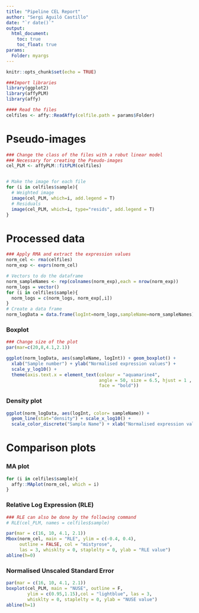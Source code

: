 ---
title: "Pipeline CEL Report"
author: "Sergi Aguiló Castillo"
date: "`r date()`"
output:
  html_document:
    toc: true
    toc_float: true
params: 
  Folder: myargs
---

```{r setup, include=FALSE}
knitr::opts_chunk$set(echo = TRUE)
```

```{r echo=FALSE, message=FALSE, results='hide'}

###Import libraries
library(ggplot2)
library(affyPLM)
library(affy)

#### Read the files
celfiles <- affy::ReadAffy(celfile.path = params$Folder)

```

# Pseudo-images

```{r, echo=FALSE, cache=FALSE, results=FALSE, warning=FALSE,  comment=FALSE, message= FALSE, eval =T, out.width='.7\\linewidth', fig.asp=1, fig.ncol = 1}

### Change the class of the files with a robut linear model
### Necessary for creating the Pseudo-images
cel_PLM <- affyPLM::fitPLM(celfiles)


# Make the image for each file
for (i in celfiles$sample){
  # Weighted image
  image(cel_PLM, which=i, add.legend = T)
  # Residuals
  image(cel_PLM, which=i, type="resids", add.legend = T)
}

```

# Processed data

```{r, echo=FALSE, results='hide'}

### Apply RMA and extract the expression values
norm_cel <- rma(celfiles)
norm_exp <- exprs(norm_cel)

# Vectors to do the dataframe
norm_sampleNames <- rep(colnames(norm_exp),each = nrow(norm_exp))
norm_logs = vector()
for (i in celfiles$sample){
  norm_logs = c(norm_logs, norm_exp[,i])
}
# Create a data frame
norm_logData = data.frame(logInt=norm_logs,sampleName=norm_sampleNames)

```

### Boxplot

```{r, echo=FALSE, results='hide'}

### Change size of the plot
par(mar=c(20,8,4.1,2.1))

ggplot(norm_logData, aes(sampleName, logInt)) + geom_boxplot() +
  xlab("Sample number") + ylab("Normalised expression values") +
  scale_y_log10() + 
  theme(axis.text.x = element_text(colour = "aquamarine4",
                                   angle = 50, size = 6.5, hjust = 1 ,
                                   face = "bold"))
```  

### Density plot

```{r, echo=FALSE, results='hide'}

ggplot(norm_logData, aes(logInt, color= sampleName)) +
  geom_line(stat="density") + scale_x_log10() +
  scale_color_discrete("Sample Name") + xlab("Normalised expression values")

```

# Comparison plots
### MA plot

```{r,echo=FALSE, fig.align='center'}

for (i in celfiles$sample){
  affy::MAplot(norm_cel, which = i)
}

```

### Relative Log Expression (RLE)

```{r, echo=FALSE, fig.width=10, fig.height=9}

### RLE can also be done by the following command
# RLE(cel_PLM, names = celfiles$sample)

par(mar = c(16, 10, 4.1, 2.1))
Mbox(norm_cel, main = "RLE", ylim = c(-0.4, 0.4),
     outline = FALSE, col = "mistyrose",
     las = 3, whisklty = 0, staplelty = 0, ylab = "RLE value")
abline(h=0)

```

### Normalised Unscaled Standard Error

```{r, echo=FALSE,fig.width=10, fig.height=9}

par(mar = c(16, 10, 4.1, 2.1))
boxplot(cel_PLM, main = "NUSE", outline = F,
        ylim = c(0.95,1.15),col = "lightblue", las = 3,
        whisklty = 0, staplelty = 0, ylab = "NUSE value")
abline(h=1)

```
